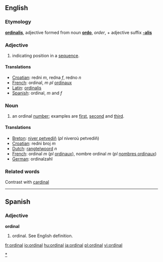 ==English==

===Etymology===
{{L.}} '''[[ordinalis]]''', adjective formed from noun '''[[ordo]]''', ''order'', + adjective suffix '''[[-alis]]'''

===Adjective===
{{en-adj|-}}

# {{italbrac|of a [[number]]}} indicating position in a [[sequence]].

====Translations====
*[[Croatian]]: redni ''m'', redna ''f'', redno ''n''
*[[French]]: ordinal, ''m pl'' [[ordinaux]]
*[[Latin]]: [[ordinalis]]
*[[Spanish]]: ordinal, ''m'' and ''f''

===Noun===
{{en-noun}}

#an ordinal [[number]]; examples are [[first]], [[second]] and [[third]].

====Translations====
*[[Breton]]: [[niver petvediñ]] (''pl'' niveroù petvediñ)
*[[Croatian]]: redni broj ''m''
*[[Dutch]]: [[rangtelwoord]] ''n''
*[[French]]: ordinal ''m'' (''pl'' [[ordinaux]]), nombre ordinal ''m'' (''pl'' [[nombres ordinaux]])
*[[German]]: ordinalzahl

===Related words===
Contrast with [[cardinal]]

----
==Spanish==

===Adjective===
'''ordinal'''

# ordinal.  See English definition.

[[Category:Numbers|*]]

[[fr:ordinal]]
[[io:ordinal]]
[[hu:ordinal]]
[[ja:ordinal]]
[[pl:ordinal]]
[[vi:ordinal]]